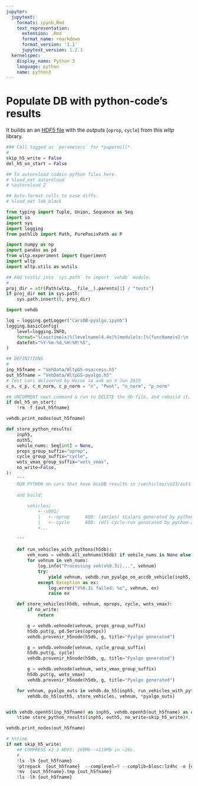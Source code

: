 ```yaml
---
jupyter:
  jupytext:
    formats: ipynb,Rmd
    text_representation:
      extension: .Rmd
      format_name: rmarkdown
      format_version: '1.1'
      jupytext_version: 1.2.1
  kernelspec:
    display_name: Python 3
    language: python
    name: python3
---
```


# Populate DB with python-code's results
It builds an an [HDF5 file](https://pandas.pydata.org/pandas-docs/stable/user_guide/io.html#io-hdf5) 
with the *outputs* (`oprop`, `cycle`) from this *wltp* library.

```python
### Cell tagged as `parameters` for *papermill*.
#
skip_h5_write = False
del_h5_on_start = False
```

```python
## To autoreload codein python files here.
# %load_ext autoreload
# %autoreload 2

## Auto-format cells to ease diffs.
# %load_ext lab_black
```

```python
from typing import Tuple, Union, Sequence as Seq
import io
import sys
import logging
from pathlib import Path, PurePosixPath as P

import numpy as np
import pandas as pd
from wltp.experiment import Experiment
import wltp
import wltp.utils as wutils

## Add tests/ into `sys.path` to import `vehdb` module.
#
proj_dir = str(Path(wltp.__file__).parents[1] / "tests")
if proj_dir not in sys.path:
    sys.path.insert(0, proj_dir)

import vehdb

log = logging.getLogger("CarsDB-pyalgo.ipynb")
logging.basicConfig(
    level=logging.INFO,
    format="%(asctime)s|%(levelname)4.4s|%(module)s:[%(funcName)s]:\n  +--> %(message)s",
    datefmt="%Y-%m-%d,%H:%M:%S",
)
```

```python
## DEFINITIONS
#
inp_h5fname = "VehData/WltpGS-msaccess.h5"
out_h5fname = "VehData/WltpGS-pyalgo.h5"
# Test cars delivered by Heinz to ank on 4 Jun 2019
c_n, c_p, c_n_norm, c_p_norm = "n", "Pwot", "n_norm", "p_norm"
```

```python
## UNCOMMENT next command & run to DELETE the db-file, and rebuild it.
if del_h5_on_start:
    !rm -f {out_h5fname}
```

```python
vehdb.print_nodes(out_h5fname)
```

```python
def store_python_results(
    inph5,
    outh5,
    vehile_nums: Seq[int] = None,
    props_group_suffix="oprop",
    cycle_group_suffix="cycle",
    wots_vmax_group_suffix="wots_vmax",
    no_write=False,
):
    """
    RUN PYTHON on cars that have AccDB results in /vechicles/v123/out1
    
    and build:
    
        vehicles/
            +--v001/
            |   +--oprop      ADD: (series) scalars generated by python-algo
            |   +--cycle      ADD: (df) cycle-run generated by python-alog
            +...
            
    """

    def run_vehicles_with_pythons(h5db):
        veh_nums = vehdb.all_vehnums(h5db) if vehile_nums is None else vehile_nums
        for vehnum in veh_nums:
            log.info("Processing veh(v%0.3i)...", vehnum)
            try:
                yield vehnum, vehdb.run_pyalgo_on_accdb_vehicle(inph5, vehnum)
            except Exception as ex:
                log.error("V%0.3i failed: %s", vehnum, ex)
                raise ex

    def store_vehicles(h5db, vehnum, oprops, cycle, wots_vmax):
        if no_write:
            return

        g = vehdb.vehnode(vehnum, props_group_suffix)
        h5db.put(g, pd.Series(oprops))
        vehdb.provenir_h5node(h5db, g, title="Pyalgo generated")

        g = vehdb.vehnode(vehnum, cycle_group_suffix)
        h5db.put(g, cycle)
        vehdb.provenir_h5node(h5db, g, title="Pyalgo generated")

        g = vehdb.vehnode(vehnum, wots_vmax_group_suffix)
        h5db.put(g, wots_vmax)
        vehdb.provenir_h5node(h5db, g, title="Pyalgo generated")

    for vehnum, pyalgo_outs in vehdb.do_h5(inph5, run_vehicles_with_pythons):
        vehdb.do_h5(outh5, store_vehicles, vehnum, *pyalgo_outs)


with vehdb.openh5(inp_h5fname) as inph5, vehdb.openh5(out_h5fname) as outh5:
    %time store_python_results(inph5, outh5, no_write=skip_h5_write)#, vehile_nums=[41])
```

```python
vehdb.print_nodes(out_h5fname)
```

```python
# %%time
if not skip_h5_write:
    ## COMPRESS x2.3 HDF5: 269Mb-->119Mb in ~20s.
    #
    !ls -lh {out_h5fname}
    !ptrepack  {out_h5fname}  --complevel=9 --complib=blosc:lz4hc -o {out_h5fname}.tmp
    !mv  {out_h5fname}.tmp {out_h5fname}
    !ls -lh {out_h5fname}
```
